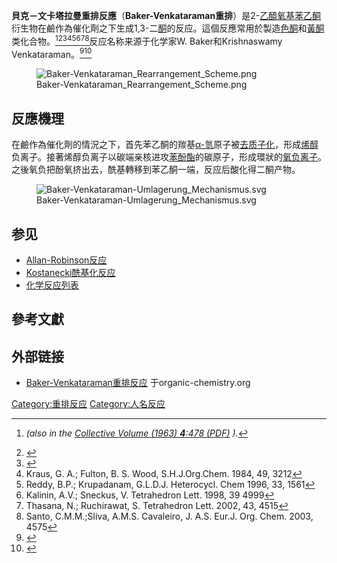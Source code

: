 '''貝克－文卡塔拉曼重排反應'''（'''Baker-Venkataraman重排'''）是2-[[乙醯氧基|乙醯氧基]][[苯乙酮|苯乙酮]]衍生物在鹼作為催化劑之下生成1,3-二[[酮|酮]]的反应。這個反應常用於製造[[色酮|色酮]]和[[黃酮|黃酮]]类化合物。<ref name="os1952">{{cite journal en | author = T. S. Wheeler | title = Flavone | journal = [[Organic_Syntheses|Organic Syntheses]] | url = http://www.orgsyn.org/orgsyn/prep.asp?prep=cv4p0478 | volume = 32 | pages = 72 | date = 1952 | access-date = 2009-05-27 | archive-date = 2013-10-12 | archive-url = https://web.archive.org/web/20131012022552/http://www.orgsyn.org/orgsyn/prep.asp?prep=cv4p0478 | dead-url = no }} ''(also in the [http://www.orgsyn.org/orgsyn/pdfs/cv4p0478.pdf Collective Volume (1963) '''4''':478 (PDF)] {{Wayback|url=http://www.orgsyn.org/orgsyn/pdfs/cv4p0478.pdf |date=20070930204430 }}).''</ref><ref>{{cite journal en| last = Jain | first = P. K. | coauthors =''et al.'' | journal = [[Synthesis_(journal)|Synthesis]] | date = 1982 | pages = 221–222 | doi = 10.1055/s-1982-29755 | title = A Facile Baker-Venkataraman Synthesis of Flavones using Phase Transfer Catalysis | url = https://archive.org/details/sim_synthesis_1982-03_3/page/221 | volume = 1982 }}</ref><ref>{{cite journal en| author = Kalinin, A. V.;Da Silva, A. J. M.;Lopes, C. C.;Lopes, R. S. C.;Snieckus, V. | journal = [[Tetrahedron_Letters|Tetrahedron Lett.]] | date = 9 July 1998 | volume = 39 | issue = 28 | pages = 4995–4998 | doi = 10.1016/S0040-4039(98)00977-0 | title = Directed ortho metalation - cross coupling links. Carbamoyl rendition of the baker-venkataraman rearrangement. Regiospecific route to substituted 4-hydroxycoumarins }}</ref><ref>Kraus, G. A.; Fulton, B. S. Wood, S.H.J.Org.Chem. 1984, 49, 3212</ref><ref>Reddy, B.P.; Krupadanam, G.L.D.J. Heterocycl. Chem 1996, 33, 1561</ref><ref>Kalinin, A.V.; Sneckus, V. Tetrahedron Lett. 1998, 39 4999</ref><ref>Thasana, N.; Ruchirawat, S. Tetrahedron Lett. 2002, 43, 4515</ref><ref>Santo, C.M.M.;Sliva, A.M.S. Cavaleiro, J. A.S. Eur.J. Org. Chem. 2003, 4575</ref>反应名称来源于化学家W. Baker和Krishnaswamy Venkataraman。<ref name="baker1933">{{cite journal en| last = Baker | first = W. | journal = [[Journal_of_the_Chemical_Society|J. Chem. Soc.]] | date = 1933 | pages = 1381–1389 | doi = 10.1039/JR9330001381 | title = Molecular rearrangement of some o-acyloxyacetophenones and the mechanism of the production of 3-acylchromones }}</ref><ref name="venk1934">{{cite journal en| author = Mahal, H. S.; Venkataraman, K. | journal = [[Journal_of_the_Chemical_Society|J. Chem. Soc.]] | date = 1934 | pages = 1767–1769 | doi = 10.1039/JR9340001767 | title = Synthetical experiments in the chromone. group. XIV. Action of sodamide on 1-acyloxy-2-acetonaphthones }}</ref>

[[File:Baker-Venkataraman_Rearrangement_Scheme.png|center]]

== 反應機理 ==
在鹼作為催化劑的情況之下，首先苯乙酮的羰基[[α-氫|α-氫]]原子被[[去质子化|去质子化]]，形成[[烯醇|烯醇]]负离子。接著烯醇负离子以碳端亲核进攻[[苯酚|苯酚]][[酯|酯]]的碳原子，形成環狀的[[醇鹽|氧负离子]]。之後氧负把酚氧挤出去，酰基轉移到苯乙酮一端，反应后酸化得二酮产物。

[[File:Baker-Venkataraman-Umlagerung_Mechanismus.svg|center]]

== 参见 ==
*[[Allan-Robinson反应|Allan-Robinson反应]]
*[[Kostanecki酰基化反应|Kostanecki酰基化反应]]
*[[化学反应列表|化学反应列表]]

== 參考文獻 ==
{{Reflist}}

== 外部链接 ==
*[https://www.organic-chemistry.org/namedreactions/baker-venkataraman-rearrangement.shtm Baker-Venkataraman重排反应] {{Wayback|url=https://www.organic-chemistry.org/namedreactions/baker-venkataraman-rearrangement.shtm |date=20201202061250 }}于organic-chemistry.org{{en icon}}

[[Category:重排反应|Category:重排反应]]
[[Category:人名反应|Category:人名反应]]